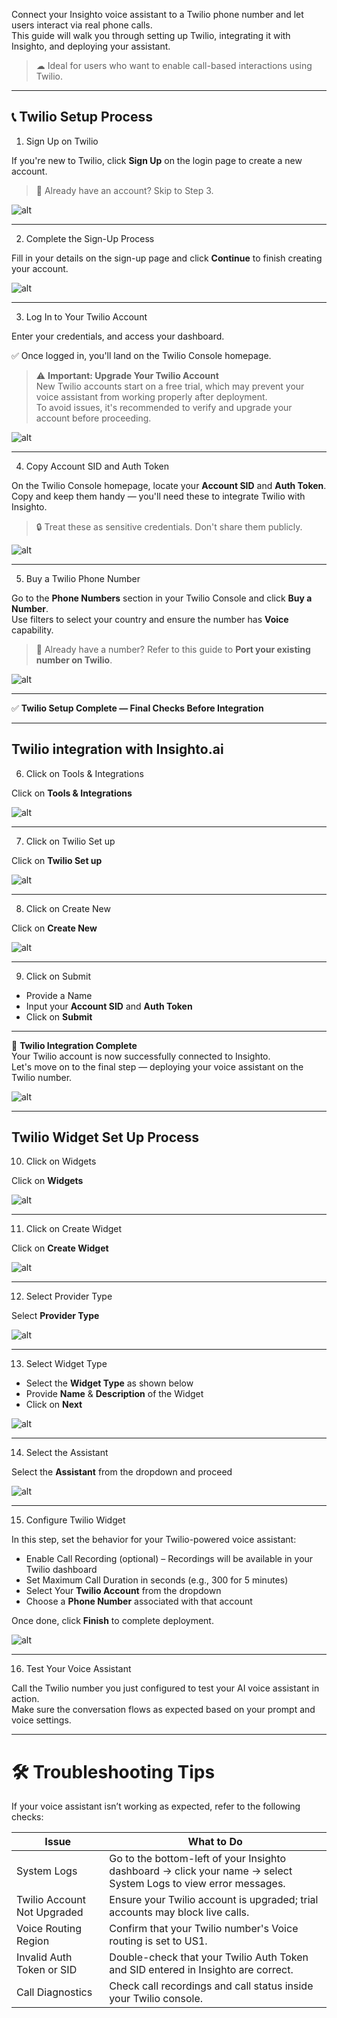 Connect your Insighto voice assistant to a Twilio phone number and let users interact via real phone calls.  
This guide will walk you through setting up Twilio, integrating it with Insighto, and deploying your assistant.

> ☁ Ideal for users who want to enable call-based interactions using Twilio.

---

## 📞 Twilio Setup Process


 1. Sign Up on Twilio

If you're new to Twilio, click **Sign Up** on the login page to create a new account.

> 🔄 Already have an account? Skip to Step 3.

![alt](images/Twilio/1.png)

---

 2. Complete the Sign-Up Process

Fill in your details on the sign-up page and click **Continue** to finish creating your account.

![alt](images/Twilio/2.png)

---

 3. Log In to Your Twilio Account

Enter your credentials, and access your dashboard.

✅ Once logged in, you'll land on the Twilio Console homepage.

> ⚠ **Important: Upgrade Your Twilio Account**  
New Twilio accounts start on a free trial, which may prevent your voice assistant from working properly after deployment.  
To avoid issues, it's recommended to verify and upgrade your account before proceeding.

![alt](images/Twilio/3.png)

---

 4. Copy Account SID and Auth Token

On the Twilio Console homepage, locate your **Account SID** and **Auth Token**.  
Copy and keep them handy — you'll need these to integrate Twilio with Insighto.

> 🔒 Treat these as sensitive credentials. Don't share them publicly.

![alt](images/Twilio/4.png)

---

 5. Buy a Twilio Phone Number

Go to the **Phone Numbers** section in your Twilio Console and click **Buy a Number**.  
Use filters to select your country and ensure the number has **Voice** capability.

> 🔁 Already have a number? Refer to this guide to **Port your existing number on Twilio**.

![alt](images/Twilio/5.png)

---

✅ **Twilio Setup Complete — Final Checks Before Integration**

---
## Twilio integration with Insighto.ai 

 6. Click on Tools & Integrations

Click on **Tools & Integrations**

![alt](images/Twilio/6.png)

---

 7. Click on Twilio Set up

Click on **Twilio Set up**

![alt](images/Twilio/7.png)

---

 8. Click on Create New

Click on **Create New**

![alt](images/Twilio/8.png)

---

 9. Click on Submit

- Provide a Name  
- Input your **Account SID** and **Auth Token**  
- Click on **Submit**

---

🔗 **Twilio Integration Complete**  
Your Twilio account is now successfully connected to Insighto.  
Let's move on to the final step — deploying your voice assistant on the Twilio number.

![alt](images/Twilio/6.png)

---

## Twilio Widget Set Up Process

 10. Click on Widgets

Click on **Widgets**

![alt](images/Twilio/10.png)

---

 11. Click on Create Widget

Click on **Create Widget**

![alt](images/Twilio/11.png)

---

 12. Select Provider Type

Select **Provider Type**

![alt](images/Twilio/12.png)

---

 13. Select Widget Type

- Select the **Widget Type** as shown below  
- Provide **Name** & **Description** of the Widget  
- Click on **Next**

![alt](images/Twilio/13.png)

---

 14. Select the Assistant

Select the **Assistant** from the dropdown and proceed

![alt](images/Twilio/14.png)

---

 15. Configure Twilio Widget

In this step, set the behavior for your Twilio-powered voice assistant:

- Enable Call Recording (optional) – Recordings will be available in your Twilio dashboard  
- Set Maximum Call Duration in seconds (e.g., 300 for 5 minutes)  
- Select Your **Twilio Account** from the dropdown  
- Choose a **Phone Number** associated with that account  

Once done, click **Finish** to complete deployment.

![alt](images/Twilio/15.png)

---

 16. Test Your Voice Assistant

Call the Twilio number you just configured to test your AI voice assistant in action.  
Make sure the conversation flows as expected based on your prompt and voice settings.

---
# 🛠️ Troubleshooting Tips

If your voice assistant isn’t working as expected, refer to the following checks:

| Issue                         | What to Do                                                                 |
|------------------------------|-----------------------------------------------------------------------------|
| System Logs                  | Go to the bottom-left of your Insighto dashboard → click your name → select System Logs to view error messages. |
| Twilio Account Not Upgraded  | Ensure your Twilio account is upgraded; trial accounts may block live calls. |
| Voice Routing Region         | Confirm that your Twilio number's Voice routing is set to US1.             |
| Invalid Auth Token or SID    | Double-check that your Twilio Auth Token and SID entered in Insighto are correct. |
| Call Diagnostics             | Check call recordings and call status inside your Twilio console.          |

